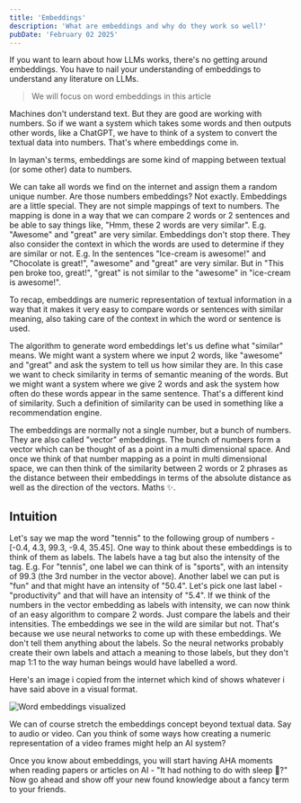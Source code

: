 ```yaml
---
title: 'Embeddings'
description: 'What are embeddings and why do they work so well?'
pubDate: 'February 02 2025'
---
```


If you want to learn about how LLMs works, there's no getting around embeddings. You have to nail your understanding of embeddings to understand any literature on LLMs.

> We will focus on word embeddings in this article

Machines don't understand text. But they are good are working with numbers. So if we want a system which takes some words and then outputs other words, like a ChatGPT, we have to think of a system to convert the textual data into numbers. That's where embeddings come in.

In layman's terms, embeddings are some kind of mapping between textual (or some other) data to numbers.

We can take all words we find on the internet and assign them a random unique number. Are those numbers embeddings? Not exactly. Embeddings are a little special. They are not simple mappings of text to numbers. The mapping is done in a way that we can compare 2 words or 2 sentences and be able to say things like, "Hmm, these 2 words are very similar". E.g. "Awesome" and "great" are very similar. Embeddings don't stop there. They also consider the context in which the words are used to determine if they are similar or not. E.g. In the sentences "Ice-cream is awesome!" and "Chocolate is great!", "awesome" and "great" are very similar. But in "This pen broke too, great!", "great" is not similar to the "awesome" in "ice-cream is awesome!".

To recap, embeddings are numeric representation of textual information in a way that it makes it very easy to compare words or sentences with similar meaning, also taking care of the context in which the word or sentence is used.

The algorithm to generate word embeddings let's us define what "similar" means. We might want a system where we input 2 words, like "awesome" and "great" and ask the system to tell us how similar they are. In this case we want to check similarity in terms of semantic meaning of the words. But we might want a system where we give 2 words and ask the system how often do these words appear in the same sentence. That's a different kind of similarity. Such a definition of similarity can be used in something like a recommendation engine.

The embeddings are normally not a single number, but a bunch of numbers. They are also called "vector" embeddings. The bunch of numbers form a vector which can be thought of as a point in a multi dimensional space. And once we think of that number mapping as a point in multi dimensional space, we can then think of the similarity between 2 words or 2 phrases as the distance between their embeddings in terms of the absolute distance as well as the direction of the vectors. Maths ✨.

## Intuition
Let's say we map the word "tennis" to the following group of numbers - [-0.4, 4.3, 99.3, -9.4, 35.45]. One way to think about these embeddings is to think of them as labels. The labels have a tag but also the intensity of the tag. E.g. For "tennis", one label we can think of is "sports", with an intensity of 99.3 (the 3rd number in the vector above). Another label we can put is "fun" and that might have an intensity of "50.4". Let's pick one last label - "productivity" and that will have an intensity of "5.4". If we think of the numbers in the vector embedding as labels with intensity, we can now think of an easy algorithm to compare 2 words. Just compare the labels and their intensities. The embeddings we see in the wild are similar but not. That's because we use neural networks to come up with these embeddings. We don't tell them anything about the labels. So the neural networks probably create their own labels and attach a meaning to those labels, but they don't map 1:1 to the way human beings would have labelled a word.

Here's an image i copied from the internet which kind of shows whatever i have said above in a visual format.

<Image src={embeddingsImage} alt="Word embeddings visualized" width={700}/>

We can of course stretch the embeddings concept beyond textual data. Say to audio or video. Can you think of some ways how creating a numeric representation of a video frames might help an AI system?

Once you know about embeddings, you will start having AHA moments when reading papers or articles on AI - "It had nothing to do with sleep 🤯?" Now go ahead and show off your new found knowledge about a fancy term to your friends.
